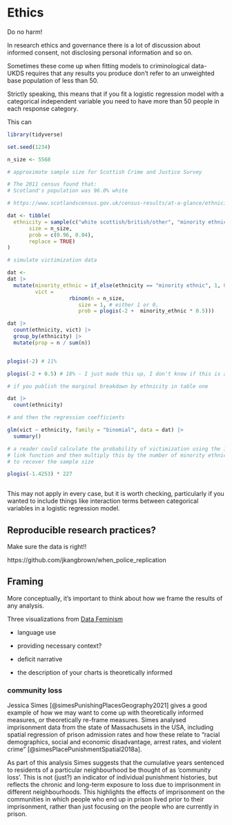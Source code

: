 # Ethics

Do no harm!

In research ethics and governance there is a lot of discussion about informed consent, not disclosing personal information and so on.

Sometimes these come up when fitting models to criminological data- UKDS requires that any results you produce don't refer to an unweighted base population of less than 50.

Strictly speaking, this means that if you fit a logistic regression model with a categorical independent variable you need to have more than 50 people in each response category.

This can

```r

library(tidyverse)

set.seed(1234)

n_size <- 5568

# approximate sample size for Scottish Crime and Justice Survey

# The 2011 census found that:
# Scotland's population was 96.0% white

# https://www.scotlandscensus.gov.uk/census-results/at-a-glance/ethnicity/

dat <- tibble(
  ethnicity = sample(c("white scottish/british/other", "minority ethnic"),
       size = n_size,
       prob = c(0.96, 0.04),
       replace = TRUE)
)

# simulate victimization data

dat <- 
dat |> 
  mutate(minority_ethnic = if_else(ethnicity == "minority ethnic", 1, 0),
         vict =
                    rbinom(n = n_size, 
                       size = 1, # either 1 or 0,
                       prob = plogis(-2 +  minority_ethnic * 0.5)))

dat |> 
  count(ethnicity, vict) |> 
  group_by(ethnicity) |> 
  mutate(prop = n / sum(n))


plogis(-2) # 11%

plogis(-2 + 0.5) # 18% - I just made this up, I don't know if this is accurate!

# if you publish the marginal breakdown by ethnicity in table one

dat |> 
  count(ethnicity)

# and then the regression coefficients

glm(vict ~ ethnicity, family = "binomial", data = dat) |> 
  summary()
```

```r


# a reader could calculate the probability of victimization using the inverse
# link function and then multiply this by the number of minority ethnic people
# to recover the sample size

plogis(-1.4253) * 227
         
```

This may not apply in every case, but it is worth checking, particularly if you wanted to include things like interaction terms between categorical variables in a logistic regression model.

## Reproducible research practices?

Make sure the data is right!!

https://github.com/jkangbrown/when_police_replication

## Framing

More conceptually, it's important to think about how we frame the results of any analysis.

Three visualizations from [Data Feminism](https://data-feminism.mitpress.mit.edu/pub/czq9dfs5/release/3)

-   language use

-   providing necessary context?

-   deficit narrative

-   the description of your charts is theoretically informed

### community loss

Jessica Simes [@simesPunishingPlacesGeography2021] gives a good example of how we may want to come up with theoretically informed measures, or theoretically re-frame measures. Simes analysed imprisonment data from the state of Massachusets in the USA, including spatial regression of prison admission rates and how these relate to "racial demographics, social and economic disadvantage, arrest rates, and violent crime" [@simesPlacePunishmentSpatial2018a].

As part of this analysis Simes suggests that the cumulative years sentenced to residents of a particular neighbourhood be thought of as 'community loss'. This is not (just?) an indicator of individual punishment histories, but reflects the chronic and long-term exposure to loss due to imprisonment in different neighbourhoods. This highlights the effects of imprisonment on the communities in which people who end up in prison lived prior to their imprisonment, rather than just focusing on the people who are currently in prison.
